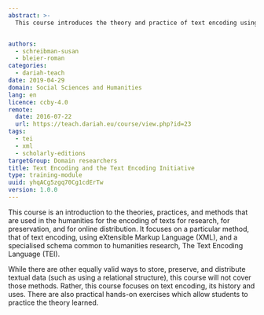 ```yaml
---
abstract: >-
  This course introduces the theory and practice of text encoding using the Guidelines of the Text Encoding Initiative.


authors:
  - schreibman-susan
  - bleier-roman
categories:
  - dariah-teach
date: 2019-04-29
domain: Social Sciences and Humanities
lang: en
licence: ccby-4.0
remote:
  date: 2016-07-22
  url: https://teach.dariah.eu/course/view.php?id=23
tags:
  - tei
  - xml
  - scholarly-editions
targetGroup: Domain researchers
title: Text Encoding and the Text Encoding Initiative
type: training-module
uuid: yhqACg5zgq70Cg1cdErTw
version: 1.0.0
---
```


This course is an introduction to the theories, practices, and methods that are used in the humanities for the encoding of texts for research, for preservation, and for online distribution. It focuses on a particular method, that of text encoding, using eXtensible Markup Language (XML), and a specialised schema common to humanities research, The Text Encoding Language (TEI).

While there are other equally valid ways to store, preserve, and distribute textual data (such as using a relational structure), this course will not cover those methods. Rather, this course focuses on text encoding, its history and uses. There are also practical hands-on exercises which allow students to practice the theory learned.

<ExternalResource
  title="Interested in learning more?"
  subtitle="Check out Text Encoding and the Text Encoding Initiative on #dariahTeach"
  url="https://teach.dariah.eu/course/view.php?id=23"
/>
